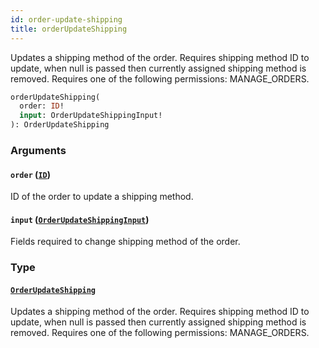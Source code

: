 ```yaml
---
id: order-update-shipping
title: orderUpdateShipping
---
```



Updates a shipping method of the order. Requires shipping method ID to update, when null is passed then currently assigned shipping method is removed. Requires one of the following permissions: MANAGE_ORDERS.

```graphql
orderUpdateShipping(
  order: ID!
  input: OrderUpdateShippingInput!
): OrderUpdateShipping
```


### Arguments

#### `order` ([`ID`](../../../developer/api-reference/scalars/id))

ID of the order to update a shipping method.


#### `input` ([`OrderUpdateShippingInput`](../../../developer/api-reference/inputs/order-update-shipping-input))

Fields required to change shipping method of the order.


### Type

#### [`OrderUpdateShipping`](../../../developer/api-reference/objects/order-update-shipping) 

Updates a shipping method of the order. Requires shipping method ID to update, when null is passed then currently assigned shipping method is removed. Requires one of the following permissions: MANAGE_ORDERS.




